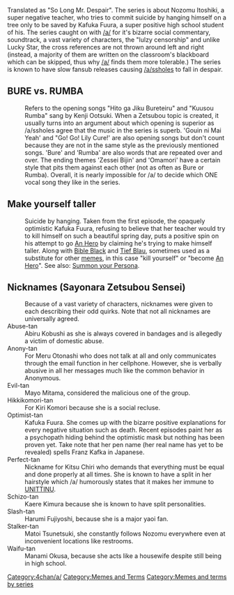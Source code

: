 Translated as "So Long Mr. Despair". The series is about Nozomu Itoshiki, a super negative teacher, who tries to commit suicide by hanging himself on a tree only to be saved by Kafuka Fuura, a super positive high school student of his. The series caught on with [[/a/]] for it's bizarre social commentary, soundtrack, a vast variety of characters, the "lulzy censorship" and unlike Lucky Star, the cross references are not thrown around left and right (instead, a majority of them are written on the classroom's blackboard which can be skipped, thus why [[/a/]] finds them more tolerable.) The series is known to have slow fansub releases causing [[/a/]]ssholes to fall in despair.

== BURE vs. RUMBA ==
: Refers to the opening songs "Hito ga Jiku Bureteiru" and "Kuusou Rumba" sang by Kenji Ootsuki. When a Zetsubou topic is created, it usually turns into an argument about which opening is superior as /a/ssholes agree that the music in the series is superb. 'Gouin ni Mai Yeah' and "Go! Go! Lily Cure!' are also opening songs but don't count because they are not in the same style as the previously mentioned songs. 'Bure' and 'Rumba' are also words that are repeated over and over. The ending themes 'Zessei Bijin' and 'Omamori' have a certain style that pits them against each other (not as often as Bure or Rumba). Overall, it is nearly impossible for /a/ to decide which ONE vocal song they like in the series.

== Make yourself taller ==
: Suicide by hanging. Taken from the first episode, the opaquely optimistic Kafuka Fuura, refusing to believe that her teacher would try to kill himself on such a beautiful spring day, puts a positive spin on his attempt to go [[An Hero]] by claiming he's trying to make himself taller. Along with [[/a/#Bible Black|Bible Black]] and [[Ever17|Tief Blau]], sometimes used as a substitute for other [[meme]]s, in this case "kill yourself" or "become [[An Hero]]". See also: [[Summon your Persona]].

== Nicknames (Sayonara Zetsubou Sensei) ==
: Because of a vast variety of characters, nicknames were given to each describing their odd quirks. Note that not all nicknames are universally agreed.
; Abuse-tan
: Abiru Kobushi as she is always covered in bandages and is allegedly a victim of domestic abuse.
; Anony-tan
: For Meru Otonashi who does not talk at all and only communicates through the email function in her cellphone. However, she is verbally abusive in all her messages much like the common behavior in Anonymous.
; Evil-tan
: Mayo Mitama, considered the malicious one of the group.
; Hikkikomori-tan
: For Kiri Komori because she is a social recluse.
; Optimist-tan
: Kafuka Fuura. She comes up with the bizarre positive explanations for every negative situation such as death. Recent episodes paint her as a psychopath hiding behind the optimistic mask but nothing has been proven yet. Take note that her pen name (her real name has yet to be revealed) spells Franz Kafka in Japanese.
; Perfect-tan
: Nickname for Kitsu Chiri who demands that everything must be equal and done properly at all times. She is known to have a split in her hairstyle which /a/ humorously states that it makes her immune to [[UNITTINU]].
; Schizo-tan
: Kaere Kimura because she is known to have split personalities.
; Slash-tan
: Harumi Fujiyoshi, because she is a major yaoi fan.
; Stalker-tan
: Matoi Tsunetsuki, she constantly follows Nozomu everywhere even at inconvenient locations like restrooms.
; Waifu-tan
: Manami Okusa, because she acts like a housewife despite still being in high school.

{{AnimeSeries}}

[[Category:4chan/a/]][[Category:Memes and Terms]][[Category:Memes and terms by series]]